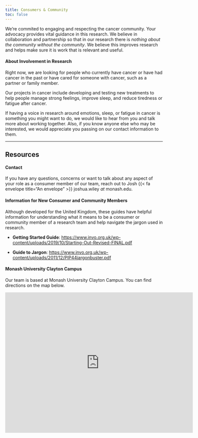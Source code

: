 ```yaml
---
title: Consumers & Community
toc: false
---
```


We're commited to engaging and respecting the cancer community. Your
advocacy provides vital guidance in this research. 
We believe in collaboration and partnership so that in our research
there is *nothing about the community without the community*. We
believe this improves research and helps make sure it is work that is
relevant and useful.

#### About Involvement in Research

Right now, we are looking for people who currently have cancer or have
had cancer in the past or have cared for someone with cancer, such as
a partner or family member.

Our projects in cancer include developing and testing new treatments
to help people manage strong feelings, improve sleep, and reduce
tiredness or fatigue after cancer.

If having a voice in research around emotions, sleep, or fatigue in
cancer is something you might want to do, we would like to hear from
you and talk more about working together. Also, if you know anyone
else who may be interested, we would appreciate you passing on our
contact information to them.

----------------------------------------------------------------------

<!-- # Get Involved -->

<!-- If you are interested in joining our team as a consumer or community -->
<!-- member, read about the two roles we have below and  -->
<!-- fill out an <a href = "">expression of interest form</a>. -->
<!-- Someone from our team will then reach out to you. -->

<!-- #### Consumer and Community **Partners** -->

<!-- Becoming a consumer or community partner with us requires some -->
<!-- time. To partner with us, we ask that you be willing to commit to: -->

<!-- * Complete training about being a consumer or community representative -->
<!--   in research. This takes about 2-3 hours and can be completed at home -->
<!--   and over the phone. -->

<!-- * Meet for half a day in person at Monash University Clayton Campus -->
<!--   once per year -- about 4 hours per year. Catering will be provided -->
<!--   and parking provided or any parking expenses reimbursed. -->
  
<!-- * Join phone (or video) meetings 2-4 times per year. Each meeting may be -->
<!--   around 1 hour long, so about 2-4 hours per year. -->
  
<!-- In total, we expect this to take about 8 - 12 hours per year.  -->
<!-- In appreciation for that time, volunteers who persist with us through -->
<!-- the year will receive an  honorarium valued at $400 -->

<!-- #### Consumer and Community **Reviewers** -->

<!-- Becoming a consumer or community reviewer involves some training and a -->
<!-- very flexible schedule. As a reviewer, you would: -->

<!-- * Complete training about being a consumer or community representative -->
<!--   in research. This takes about 2-3 hours and can be completed at home -->
<!--   and over the phone. -->
  
<!-- * Review documents and materials. These would normally be emailed to -->
<!--   you. Some examples of documents that you might review and provide -->
<!--   input on are: -->
<!--     - a plain language summary of a project; -->
<!-- 	- questions we are thinking of asking people who take part in a -->
<!--       study; -->
<!-- 	- handouts or information we are thinking of giving to people in a -->
<!--       study; -->
<!-- 	- a presentation or newsletter we want to share with the public; -->
<!-- 	- an application for grant funding. -->
  
<!-- In total, we expect this to take about 4 - 8 hours per year.  -->
<!-- In appreciation for that time, volunteers who persist with us through -->
<!-- the year will receive an honorarium valued at $250. -->

<!-- ---------------------------------------------------------------------- -->

## Resources

#### Contact

If you have any questions, concerns or want to talk about any aspect
of your role as a consumer member of our team, reach out to Josh {{< fa envelope title="An envelope" >}} joshua.wiley _at_ monash.edu.

#### Information for New Consumer and Community Members

Although developed for the United Kingdom, these guides have helpful
information for understanding what it means to be a consumer or
community member of a research team and help navigate the jargon used
in research.

* **Getting Started Guide**:
  <https://www.invo.org.uk/wp-content/uploads/2019/10/Starting-Out-Revised-FINAL.pdf>
  
* **Guide to Jargon**:
  <https://www.invo.org.uk/wp-content/uploads/2011/12/PIP44jargonbuster.pdf>

#### Monash University Clayton Campus

Our team is based at Monash University Clayton Campus. You can find
directions on the map below.

<iframe src="https://www.google.com/maps/embed?pb=!1m18!1m12!1m3!1d7400.802044166879!2d145.1337347219778!3d-37.911512923986855!2m3!1f0!2f0!3f0!3m2!1i1024!2i768!4f13.1!3m3!1m2!1s0x6ad66acbf64673b9%3A0xfaf9b169a587104!2sMonash%20University!5e0!3m2!1sen!2sau!4v1573094798089!5m2!1sen!2sau" width="600" height="450" frameborder="0" style="border:0;" allowfullscreen=""></iframe>

